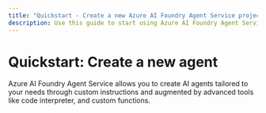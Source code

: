 ```yaml
---
title: "Quickstart - Create a new Azure AI Foundry Agent Service project"
description: Use this guide to start using Azure AI Foundry Agent Service.
---
```


# Quickstart: Create a new agent

Azure AI Foundry Agent Service allows you to create AI agents tailored to your needs through custom instructions and augmented by advanced tools like code interpreter, and custom functions.

<Tabs>
<Tab title="Foundry portal">


<Quickstartaifoundry />

</Tab>

<Tab title="C#">


<QuickstartCsharp />

</Tab>

<Tab title="Python">


<QuickstartPythonAzure />

</Tab>

<Tab title="TypeScript">


<QuickstartTypescript />

</Tab>

<Tab title="REST API">


<QuickstartRest />

</Tab>
</Tabs>